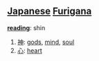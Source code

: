 == [[Japanese]] [[Furigana]] ==                                          

'''[[reading]]''': shin

# [[神]]: [[gods]], [[mind]], [[soul]]
# [[心]]: [[heart]]